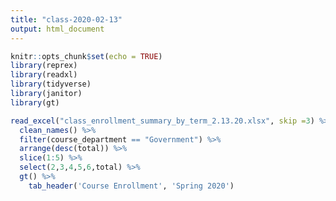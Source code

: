 ```yaml
---
title: "class-2020-02-13"
output: html_document
---
```


```r
knitr::opts_chunk$set(echo = TRUE)
library(reprex)
library(readxl)
library(tidyverse)
library(janitor)
library(gt)
```

```r
read_excel("class_enrollment_summary_by_term_2.13.20.xlsx", skip =3) %>% 
  clean_names() %>% 
  filter(course_department == "Government") %>% 
  arrange(desc(total)) %>% 
  slice(1:5) %>% 
  select(2,3,4,5,6,total) %>% 
  gt() %>% 
    tab_header('Course Enrollment', 'Spring 2020') 


```
